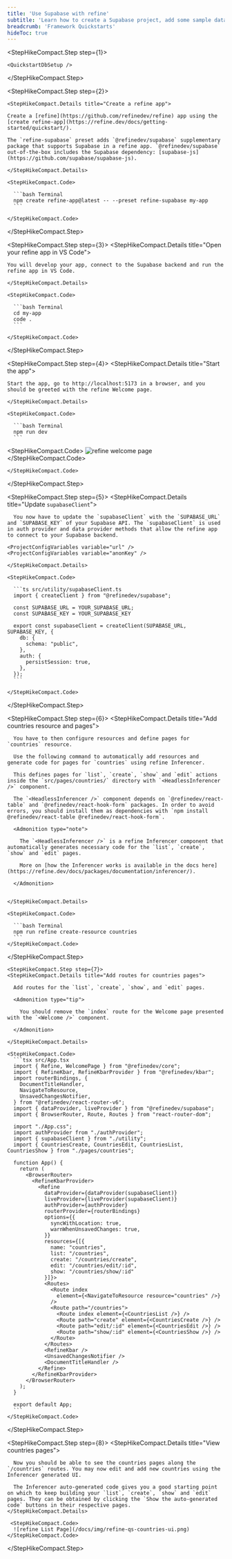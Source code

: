 ```yaml
---
title: 'Use Supabase with refine'
subtitle: 'Learn how to create a Supabase project, add some sample data to your database, and query the data from a refine app.'
breadcrumb: 'Framework Quickstarts'
hideToc: true
---
```


<StepHikeCompact>

  <StepHikeCompact.Step step={1}>

    <QuickstartDbSetup />

  </StepHikeCompact.Step>

  <StepHikeCompact.Step step={2}>

    <StepHikeCompact.Details title="Create a refine app">

    Create a [refine](https://github.com/refinedev/refine) app using the [create refine-app](https://refine.dev/docs/getting-started/quickstart/).

    The `refine-supabase` preset adds `@refinedev/supabase` supplementary package that supports Supabase in a refine app. `@refinedev/supabase` out-of-the-box includes the Supabase dependency: [supabase-js](https://github.com/supabase/supabase-js).

    </StepHikeCompact.Details>

    <StepHikeCompact.Code>

      ```bash Terminal
      npm create refine-app@latest -- --preset refine-supabase my-app
      ```

    </StepHikeCompact.Code>

  </StepHikeCompact.Step>

  <StepHikeCompact.Step step={3}>
    <StepHikeCompact.Details title="Open your refine app in VS Code">

    You will develop your app, connect to the Supabase backend and run the refine app in VS Code.

    </StepHikeCompact.Details>

    <StepHikeCompact.Code>

      ```bash Terminal
      cd my-app
      code .
      ```

    </StepHikeCompact.Code>

  </StepHikeCompact.Step>

  <StepHikeCompact.Step step={4}>
    <StepHikeCompact.Details title="Start the app">

    Start the app, go to http://localhost:5173 in a browser, and you should be greeted with the refine Welcome page.

    </StepHikeCompact.Details>

    <StepHikeCompact.Code>

      ```bash Terminal
      npm run dev
      ```

<StepHikeCompact.Code>
  ![refine welcome page](/docs/img/refine-qs-welcome-page.png)
</StepHikeCompact.Code>

    </StepHikeCompact.Code>

  </StepHikeCompact.Step>

<StepHikeCompact.Step step={5}>
    <StepHikeCompact.Details title="Update `supabaseClient`">

      You now have to update the `supabaseClient` with the `SUPABASE_URL` and `SUPABASE_KEY` of your Supabase API. The `supabaseClient` is used in auth provider and data provider methods that allow the refine app to connect to your Supabase backend.

    <ProjectConfigVariables variable="url" />
    <ProjectConfigVariables variable="anonKey" />

    </StepHikeCompact.Details>

    <StepHikeCompact.Code>

      ```ts src/utility/supabaseClient.ts
      import { createClient } from "@refinedev/supabase";

      const SUPABASE_URL = YOUR_SUPABASE_URL;
      const SUPABASE_KEY = YOUR_SUPABASE_KEY

      export const supabaseClient = createClient(SUPABASE_URL, SUPABASE_KEY, {
        db: {
          schema: "public",
        },
        auth: {
          persistSession: true,
        },
      });
      ```

    </StepHikeCompact.Code>

  </StepHikeCompact.Step>

  <StepHikeCompact.Step step={6}>
    <StepHikeCompact.Details title="Add countries resource and pages">

      You have to then configure resources and define pages for `countries` resource.

      Use the following command to automatically add resources and generate code for pages for `countries` using refine Inferencer.

      This defines pages for `list`, `create`, `show` and `edit` actions inside the `src/pages/countries/` directory with `<HeadlessInferencer />` component.

      The `<HeadlessInferencer />` component depends on `@refinedev/react-table` and `@refinedev/react-hook-form` packages. In order to avoid errors, you should install them as dependencies with `npm install @refinedev/react-table @refinedev/react-hook-form`.

      <Admonition type="note">

        The `<HeadlessInferencer />` is a refine Inferencer component that automatically generates necessary code for the `list`, `create`, `show` and `edit` pages.

        More on [how the Inferencer works is available in the docs here](https://refine.dev/docs/packages/documentation/inferencer/).

      </Admonition>


    </StepHikeCompact.Details>

    <StepHikeCompact.Code>

      ```bash Terminal
      npm run refine create-resource countries
      ```
    </StepHikeCompact.Code>

  </StepHikeCompact.Step>

    <StepHikeCompact.Step step={7}>
    <StepHikeCompact.Details title="Add routes for countries pages">

      Add routes for the `list`, `create`, `show`, and `edit` pages.

      <Admonition type="tip">

        You should remove the `index` route for the Welcome page presented with the `<Welcome />` component.

      </Admonition>

    </StepHikeCompact.Details>

    <StepHikeCompact.Code>
      ```tsx src/App.tsx
      import { Refine, WelcomePage } from "@refinedev/core";
      import { RefineKbar, RefineKbarProvider } from "@refinedev/kbar";
      import routerBindings, {
        DocumentTitleHandler,
        NavigateToResource,
        UnsavedChangesNotifier,
      } from "@refinedev/react-router-v6";
      import { dataProvider, liveProvider } from "@refinedev/supabase";
      import { BrowserRouter, Route, Routes } from "react-router-dom";

      import "./App.css";
      import authProvider from "./authProvider";
      import { supabaseClient } from "./utility";
      import { CountriesCreate, CountriesEdit, CountriesList, CountriesShow } from "./pages/countries";

      function App() {
        return (
          <BrowserRouter>
            <RefineKbarProvider>
              <Refine
                dataProvider={dataProvider(supabaseClient)}
                liveProvider={liveProvider(supabaseClient)}
                authProvider={authProvider}
                routerProvider={routerBindings}
                options={{
                  syncWithLocation: true,
                  warnWhenUnsavedChanges: true,
                }}
                resources={[{
                  name: "countries",
                  list: "/countries",
                  create: "/countries/create",
                  edit: "/countries/edit/:id",
                  show: "/countries/show/:id"
                }]}>
                <Routes>
                  <Route index
                    element={<NavigateToResource resource="countries" />}
                  />
                  <Route path="/countries">
                    <Route index element={<CountriesList />} />
                    <Route path="create" element={<CountriesCreate />} />
                    <Route path="edit/:id" element={<CountriesEdit />} />
                    <Route path="show/:id" element={<CountriesShow />} />
                  </Route>
                </Routes>
                <RefineKbar />
                <UnsavedChangesNotifier />
                <DocumentTitleHandler />
              </Refine>
            </RefineKbarProvider>
          </BrowserRouter>
        );
      }

      export default App;
      ```
    </StepHikeCompact.Code>

  </StepHikeCompact.Step>

  <StepHikeCompact.Step step={8}>
    <StepHikeCompact.Details title="View countries pages">

      Now you should be able to see the countries pages along the `/countries` routes. You may now edit and add new countries using the Inferencer generated UI.

      The Inferencer auto-generated code gives you a good starting point on which to keep building your `list`, `create`, `show` and `edit` pages. They can be obtained by clicking the `Show the auto-generated code` buttons in their respective pages.
    </StepHikeCompact.Details>

     <StepHikeCompact.Code>
      ![refine List Page](/docs/img/refine-qs-countries-ui.png)
    </StepHikeCompact.Code>

  </StepHikeCompact.Step>
</StepHikeCompact>
